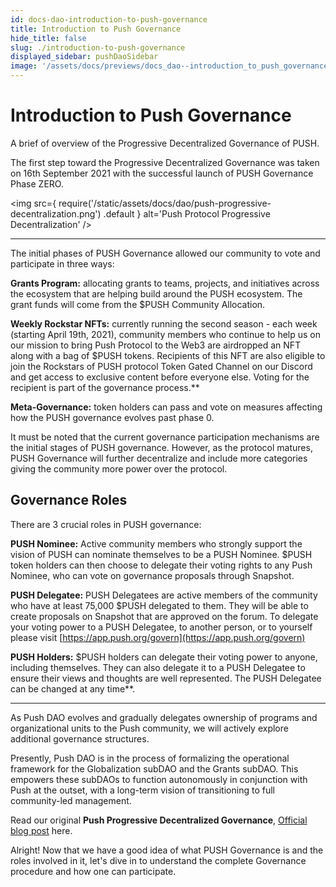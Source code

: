 ```yaml
---
id: docs-dao-introduction-to-push-governance
title: Introduction to Push Governance
hide_title: false
slug: ./introduction-to-push-governance
displayed_sidebar: pushDaoSidebar
image: '/assets/docs/previews/docs_dao--introduction_to_push_governance.png'
---
```


# Introduction to Push Governance

A brief of overview of the Progressive Decentralized Governance of PUSH.

The first step toward the Progressive Decentralized Governance was taken on 16th September 2021 with the successful launch of PUSH Governance Phase ZERO.

<img
  src={
    require('/static/assets/docs/dao/push-progressive-decentralization.png')
      .default
  }
  alt='Push Protocol Progressive Decentralization'
/>

---

The initial phases of PUSH Governance allowed our community to vote and participate in three ways:

**Grants Program:** allocating grants to teams, projects, and initiatives across the ecosystem that are helping build around the PUSH ecosystem. The grant funds will come from the $PUSH Community Allocation.

**Weekly Rockstar NFTs:** currently running the second season - each week (starting April 19th, 2021), community members who continue to help us on our mission to bring Push Protocol to the Web3 are airdropped an NFT along with a bag of $PUSH tokens. Recipients of this NFT are also eligible to join the Rockstars of PUSH protocol Token Gated Channel on our Discord and get access to exclusive content before everyone else. Voting for the recipient is part of the governance process.\*\*

**Meta-Governance:** token holders can pass and vote on measures affecting how the PUSH governance evolves past phase 0.

It must be noted that the current governance participation mechanisms are the initial stages of PUSH governance. However, as the protocol matures, PUSH Governance will further decentralize and include more categories giving the community more power over the protocol.

## Governance Roles

There are 3 crucial roles in PUSH governance:

**PUSH Nominee:** Active community members who strongly support the vision of PUSH can nominate themselves to be a PUSH Nominee. $PUSH token holders can then choose to delegate their voting rights to any Push Nominee, who can vote on governance proposals through Snapshot.

**PUSH Delegatee:** PUSH Delegatees are active members of the community who have at least 75,000 $PUSH delegated to them. They will be able to create proposals on Snapshot that are approved on the forum. To delegate your voting power to a PUSH Delegatee, to another person, or to yourself please visit [https://app.push.org/govern](https://app.push.org/govern)

**PUSH Holders:** $PUSH holders can delegate their voting power to anyone, including themselves. They can also delegate it to a PUSH Delegatee to ensure their views and thoughts are well represented. The PUSH Delegatee can be changed at any time\*\*.

---

As Push DAO evolves and gradually delegates ownership of programs and organizational units to the Push community, we will actively explore additional governance structures.

Presently, Push DAO is in the process of formalizing the operational framework for the Globalization subDAO and the Grants subDAO.
This empowers these subDAOs to function autonomously in conjunction with Push at the outset, with a long-term vision of transitioning to full community-led management.

Read our original **Push Progressive Decentralized Governance**, [Official blog post](https://medium.com/ethereum-push-notification-service/epns-governance-goes-live-lets-push-for-progressive-decentralized-governance-7448b58b89b4) here.

Alright! Now that we have a good idea of what PUSH Governance is and the roles involved in it, let's dive in to understand the complete Governance procedure and how one can participate.

